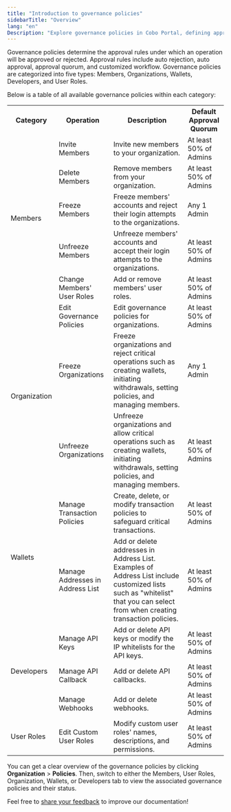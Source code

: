 ```yaml
---
title: "Introduction to governance policies"
sidebarTitle: "Overview"
lang: "en"
Description: "Explore governance policies in Cobo Portal, defining approval rules for operations to ensure structured and secure management."
---
```



Governance policies determine the approval rules under which an operation will be approved or rejected. Approval rules include auto rejection, auto approval, approval quorum, and customized workflow. Governance policies are categorized into five types: Members, Organizations, Wallets, Developers, and User Roles.

Below is a table of all available governance policies within each category:


<table class="six-columns">
  <tr>
    <th>Category</th>
    <th>Operation</th>
    <th>Description</th>
    <th>Default Approval Quorum</th>
  </tr>
  <tr>
    <td rowspan="5">Members</td>
    <td>Invite Members</td>
    <td>Invite new members to your organization.</td>
    <td>At least 50% of Admins</td>
  </tr>
  <tr>
    <td>Delete Members</td>
    <td>Remove members from your organization.</td>
    <td>At least 50% of Admins</td>
  </tr>
  <tr>
    <td>Freeze Members</td>
    <td>Freeze members' accounts and reject their login attempts to the organizations.</td>
    <td>Any 1 Admin</td>
  </tr>
  <tr>
    <td>Unfreeze Members</td>
    <td>Unfreeze members' accounts and accept their login attempts to the organizations.</td>
    <td>At least 50% of Admins</td>
  </tr>
  <tr>
    <td>Change Members' User Roles</td>
    <td>Add or remove members' user roles.</td>
    <td>At least 50% of Admins</td>
  </tr>
  <tr>
    <td rowspan="3">Organization</td>
    <td>Edit Governance Policies</td>
    <td>Edit governance policies for organizations.</td>
    <td>At least 50% of Admins</td>
  </tr>
  <tr>
    <td>Freeze Organizations</td>
    <td>Freeze organizations and reject critical operations such as creating wallets, initiating withdrawals, setting policies, and managing members.</td>
    <td>Any 1 Admin</td>
  </tr>
  <tr>
    <td>Unfreeze Organizations</td>
    <td>Unfreeze organizations and allow critical operations such as creating wallets, initiating withdrawals, setting policies, and managing members.</td>
    <td>At least 50% of Admins</td>
  </tr>
  <tr>
    <td rowspan="2">Wallets</td>
    <td>Manage Transaction Policies</td>
    <td>Create, delete, or modify transaction policies to safeguard critical transactions.</td>
    <td>At least 50% of Admins</td>
  </tr>
  <tr>
    <td>Manage Addresses in Address List</td>
    <td>Add or delete addresses in Address List. Examples of Address List include customized lists such as "whitelist" that you can select from when creating transaction policies.</td>
    <td>At least 50% of Admins</td>
  </tr>
  <tr>
    <td rowspan="3">Developers</td>
    <td>Manage API Keys</td>
    <td>Add or delete API keys or modify the IP whitelists for the API keys.</td>
    <td>At least 50% of Admins</td>
  </tr>
  <tr>
    <td>Manage API Callback</td>
    <td>Add or delete API callbacks.</td>
    <td>At least 50% of Admins</td>
  </tr>
  <tr>
    <td>Manage Webhooks</td>
    <td>Add or delete webhooks.</td>
    <td>At least 50% of Admins</td>
  </tr>
  <tr>
    <td>User Roles</td>
    <td>Edit Custom User Roles</td>
    <td>Modify custom user roles' names, descriptions, and permissions.</td>
    <td>At least 50% of Admins</td>
  </tr>
</table>

You can get a clear overview of the governance policies by clicking **Organization** > **Policies**. Then, switch to either the Members, User Roles, Organization, Wallets, or Developers tab to view the associated governance policies and their status.

<Tip>Feel free to [share your feedback](https://forms.zohopublic.com/cobo/form/DocumentFeedbackForm/formperma/QvLOhxJv1_JMsJ-1dleZ8Itb_7rzN-LtgvsDdxosoVI?referrername=manuals) to improve our documentation!</Tip>